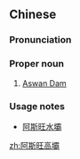 {{also|阿斯旺高坝}}
==Chinese==
{{zh-forms|s=阿斯旺高坝|type=32}}

===Pronunciation===
{{zh-pron
|m=Āsīwàng gāobà
|cat=pn
}}

===Proper noun===
{{zh-proper noun}}

# [[w:Aswan Dam|Aswan Dam]]

===Usage notes===
* [[阿斯旺水壩]]

[[zh:阿斯旺高壩]]